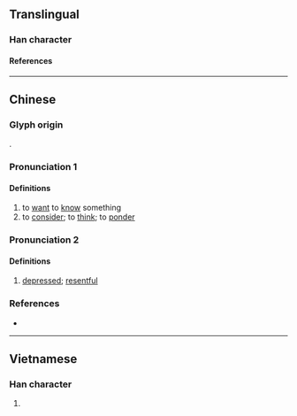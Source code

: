 {{character info}}
==Translingual==

===Han character===
{{Han char|rn=61|rad=心|as=08|sn=11|four=98027|canj=POMB|ids=⿰忄侖}}

====References====
{{Han ref|kx=0389.240|dkj=10749|dj=0723.100|hdz=42317.030|uh=60C0}}

----

==Chinese==
{{zh-forms}}

===Glyph origin===
{{Han etym}}
{{Han compound|心|侖|c1=s|c2=p|t1=heart|ls=psc}}.

===Pronunciation 1===
{{zh-pron
|m=lǔn
|c=leon4,leon6
|mc=y
|oc=y
|cat=v
}}

====Definitions====
{{zh-hanzi}}

# to [[want]] to [[know]] something
# to [[consider]]; to [[think]]; to [[ponder]]

===Pronunciation 2===
{{zh-pron
|m=lùn
|c=leon6
|cat=a
}}

====Definitions====
{{zh-hanzi}}

# [[depressed]]; [[resentful]]

===References===
* {{R:yue:Hanzi}}

----

==Vietnamese==

===Han character===
{{vi-readings|rs=心08|reading=luẩn}}

# {{rfdef|vi|sort=心08}}